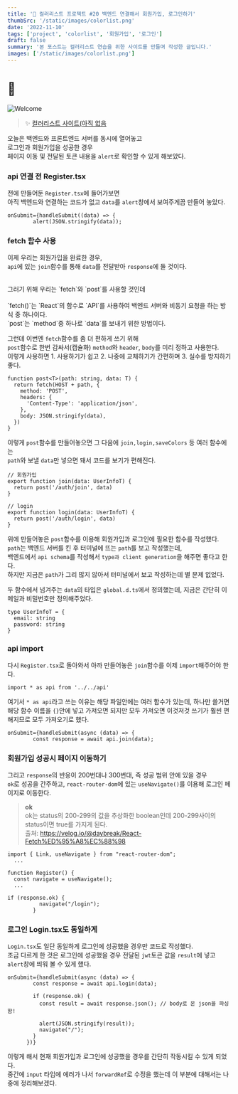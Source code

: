 ```yaml
---
title: '🎉 컬러리스트 프로젝트 #20 백엔드 연결해서 회원가입, 로그인하기'
thumbSrc: '/static/images/colorlist.png'
date: '2022-11-10'
tags: ['project', 'colorlist', '회원가입', '로그인']
draft: false
summary: '본 포스트는 컬러리스트 연습을 위한 사이트를 만들며 작성한 글입니다.'
images: ['/static/images/colorlist.png']
---
```


# 📌

![Welcome](/static/images/colorlist.png)

> ✨ [컬러리스트 사이트(아직 없음](https://www.)

오늘은 백엔드와 프론트엔드 서버를 동시에 열어놓고<br/>
로그인과 회원가입을 성공한 경우<br/>
페이지 이동 및 전달된 토큰 내용을 `alert`로 확인할 수 있게 해보았다.

### api 연결 전 Register.tsx

전에 만들어둔 `Register.tsx`에 들어가보면<br/>
아직 백엔드와 연결하는 코드가 없고 `data`를 `alert`창에서 보여주게끔 만들어 놓았다.

```tsx
onSubmit={handleSubmit((data) => {
        alert(JSON.stringify(data));
```

### fetch 함수 사용

이제 우리는 회원가입을 완료한 경우,<br/>
`api`에 있는 `join`함수를 통해 `data`를 전달받아 `response`에 둘 것이다.<br/>

<br />
그러기 위해 우리는 `fetch`와 `post`를 사용할 것인데
<br />
<br />
`fetch()`는 `React`의 함수로 `API`를 사용하여 백엔드 서버와 비동기 요청을 하는 방식 중 하나이다.
<br />
`post`는 `method`중 하나로 `data`를 보내기 위한 방법이다.

그런데 이번엔 `fetch`함수를 좀 더 편하게 쓰기 위해<br/>
`post`함수로 한번 감싸서(캡슐화) `method`와 `header`, `body`를 미리 정하고 사용한다.<br/>
이렇게 사용하면 1. 사용하기가 쉽고 2. 나중에 교체하기가 간편하며 3. 실수를 방지하기 좋다.

```tsx
function post<T>(path: string, data: T) {
  return fetch(HOST + path, {
    method: 'POST',
    headers: {
      'Content-Type': 'application/json',
    },
    body: JSON.stringify(data),
  })
}
```

이렇게 `post`함수를 만들어놓으면 그 다음에 `join,login,saveColors` 등 여러 함수에는<br/>
`path`와 보낼 `data`만 넣으면 돼서 코드를 보기가 편해진다.

```tsx
// 회원가입
export function join(data: UserInfoT) {
  return post('/auth/join', data)
}

// login
export function login(data: UserInfoT) {
  return post('/auth/login', data)
}
```

위에 만들어놓은 `post`함수를 이용해 회원가입과 로그인에 필요한 함수를 작성했다.<br/>
`path`는 백엔드 서버를 킨 후 터미널에 뜨는 `path`를 보고 작성했는데,<br/>
백엔드에서 `api schema`를 작성해서 `type과 client generation`을 해주면 좋다고 한다.<br/>
하지만 지금은 `path`가 그리 많지 않아서 터미널에서 보고 작성하는데 별 문제 없었다.

두 함수에서 넘겨주는 `data`의 타입은 `global.d.ts`에서 정의했는데,
지금은 간단히 이메일과 비밀번호만 정의해주었다.

```tsx
type UserInfoT = {
  email: string
  password: string
}
```

### api import

다시 `Register.tsx`로 돌아와서
아까 만들어놓은 `join`함수를 이제 `import`해주어야 한다.

```tsx
import * as api from '../../api'
```

여기서 `* as api`라고 쓰는 이유는 해당 파일안에는 여러 함수가 있는데,
하나만 쓸거면 해당 함수 이름을 `{}`안에 넣고 가져오면 되지만
모두 가져오면 이것저것 쓰기가 훨씬 편해지므로 모두 가져오기로 했다.

```tsx
onSubmit={handleSubmit(async (data) => {
        const response = await api.join(data);
```

### 회원가입 성공시 페이지 이동하기

그리고 `response`의 반응이 200번대나 300번대, 즉 성공 범위 안에 있을 경우<br/>
`ok`로 성공을 간주하고, `react-router-dom`에 있는 `useNavigate()`를 이용해 로그인 페이지로 이동한다.

> **ok**<br>
> ok는 status의 200-299의 값을 추상화한 boolean인데 200-299사이의 status이면 true를 가지게 된다.<br>
> 출처: https://velog.io/@daybreak/React-Fetch%ED%95%A8%EC%88%98

```tsx
import { Link, useNavigate } from "react-router-dom";
  ...

function Register() {
  const navigate = useNavigate();
  ...

if (response.ok) {
          navigate("/login");
        }
```

### 로그인 Login.tsx도 동일하게

`Login.tsx`도 일단 동일하게 로그인에 성공했을 경우만 코드로 작성했다.<br/>
조금 다르게 한 것은 로그인에 성공했을 경우 전달된 `jwt`토큰 값을 `result`에 넣고<br/>
`alert`창에 띄워 볼 수 있게 했다.

```tsx
onSubmit={handleSubmit(async (data) => {
        const response = await api.login(data);

        if (response.ok) {
          const result = await response.json(); // body로 온 json을 파싱함!

          alert(JSON.stringify(result));
          navigate("/");
        }
      })}
```

이렇게 해서 현재 회원가입과 로그인에 성공했을 경우를 간단히 작동시킬 수 있게 되었다.<br/>
중간에 `input` 타입에 에러가 나서 `forwardRef`로 수정을 했는데 이 부분에 대해서는 나중에 정리해보겠다.
